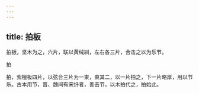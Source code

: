 ```yaml
---
---
---
```

title: 拍板
---



拍板，坚木为之，六片，联以黄绒紃，左右各三片，合击之以为乐节。

拍

拍，紫檀板四片，以弦合三片为一束，束其二，以一片拍之，下一片略厚，用以节乐。古本用节，晋、魏间有宋纤者，善击节，以木拍代之，拍始此。